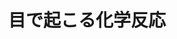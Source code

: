﻿---
title: "目で起こる化学反応"
category: "生命理工"
vol: "83"
interviewee: "大谷 弘之"
url: ""
tags: []
pdf: "83-4-otani.pdf"
facephoto: ""
career: ""
preface: "大谷研究室は、ものを見る際に目の細胞で起こる化学反応であるレチナールの異性化について研究している。この反応は観測しにくい反応であるため、観測方法を工夫する必要がある。本稿ではレチナールとは何か説明した後、レチナールの異性化の観測方法について詳しく述べ、研究の進展と異性化が秘める可能性についても見ていく。"
---
